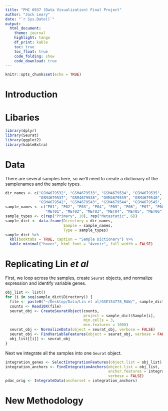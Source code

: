 ```yaml
---
title: "PHC 6937 (Data Visualization) Final Project"
author: "Jack Leary"
date: "`r Sys.Date()`"
output:
  html_document:
    theme: journal
    highlight: tango
    df_print: kable
    toc: true
    toc_float: true
    code_folding: show
    code_download: true
---
```


```r
knitr::opts_chunk$set(echo = TRUE)
```

# Introduction

# Libaries

```r
library(dplyr)
library(Seurat)
library(ggplot2)
library(kableExtra)
```

# Data

There are several samples here, so we'll need to create a dictionary of the samplenames and the sample types. 

```r
dir_names <- c("GSM4679532", "GSM4679533", "GSM4679534", "GSM4679535", "GSM4679536", 
               "GSM4679537", "GSM4679538", "GSM4679539", "GSM4679540", "GSM4679541", 
               "GSM4679542", "GSM4679543", "GSM4679544", "GSM4679545", "GSM4679546", "GSM4679547")
sample_names <- c("P01", "P02", "P03", "P04", "P05", "P06", "P07", "P08", "P09", "P10", 
                  "MET01", "MET02", "MET03", "MET04", "MET05", "MET06")
sample_types <- c(rep("Primary", 10), rep("Metastatic", 6))
sample_dict <- data.frame(Directory = dir_names, 
                          Sample = sample_names, 
                          Type = sample_types)
sample_dict %>% 
  kbl(booktabs = TRUE, caption = "Sample Dictionary") %>% 
  kable_minimal("hover", html_font = "Avenir", full_width = FALSE)
```

# Replicating Lin *et al*

First, we loop across the samples, create `Seurat` objects, and normalize expression and identify variable genes. 

```r
obj_list <- list()
for (i in seq(sample_dict$Directory)) {
  file <- paste0("~/Desktop/Data/Lin et al/GSE154778_RAW/", sample_dict$Directory[i])
  counts <- Read10X(file)
  seurat_obj <- CreateSeuratObject(counts, 
                                   project = sample_dict$Sample[i], 
                                   min.cells = 3, 
                                   min.features = 1000)
  seurat_obj <- NormalizeData(object = seurat_obj, verbose = FALSE)
  seurat_obj <- FindVariableFeatures(object = seurat_obj, verbose = FALSE)
  obj_list[[i]] <- seurat_obj
}
```

Next we integrate all the samples into one `Seurat` object. 

```r
integration_genes <- SelectIntegrationFeatures(object.list = obj_list)
integration_anchors <- FindIntegrationAnchors(object.list = obj_list, 
                                              anchor.features = integration_genes, 
                                              verbose = FALSE)
pdac_orig <- IntegrateData(anchorset = integration_anchors)
```


# New Methodology

